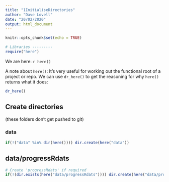 ```yaml
---
title: "1InitialiseDirectories"
author: "Dave Lovell"
date: "20/02/2020"
output: html_document
---
```


```r
knitr::opts_chunk$set(echo = TRUE)
```

```r
# Libraries ---------
require("here")
```

We are here: `r here()`

A note about `here()`: It's very useful for working out the functional root of a project or repo. We can use `dr_here()` to get the reasoning for why `here()` returns what it does:

```r
dr_here()
```

## Create directories

(these folders don't get pushed to git)

### data 
```r
if(!("data" %in% dir(here()))) dir.create(here("data"))
```

## data/progressRdats

```r
# Create 'progressRdats' if required
if(!(dir.exists(here("data/progressRdats")))) dir.create(here("data/progressRdats"))
```

